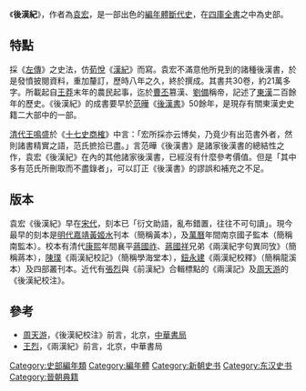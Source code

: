 《'''後漢紀'''》，作者為[[袁宏|袁宏]]，是一部出色的[[編年體|編年體]][[斷代史|斷代史]]，在[[四庫全書|四庫全書]]之中為史部。

== 特點 ==
採《[[左傳|左傳]]》之史法，仿[[荀悅|荀悅]]《[[漢紀|漢紀]]》而寫。袁宏不滿意他所見到的諸種後漢書，於是發憤披閱資料，重加釐訂，歷時八年之久，終於撰成。其書共30卷，約21萬多字。所載起自[[王莽|王莽]]末年的農民起事，迄於[[曹丕|曹丕]]篡漢、[[劉備|劉備]]稱帝，記述了[[東漢|東漢]]二百餘年的歷史。《後漢紀》的成書要早於[[范曄_(史家)|范曄]]《[[後漢書|後漢書]]》50餘年，是現存有關東漢史史籍二大部中的一部。

[[清代|清代]][[王鳴盛|王鳴盛]]於《[[十七史商榷|十七史商榷]]》中言：「宏所採亦云博矣，乃竟少有出范書外者，然則諸書精實之語，范氏摭拾已盡。」言范曄《後漢書》是諸家後漢書的總結性之作，袁宏《後漢紀》在內的其他諸家後漢書，已經沒有什麼參考價值。但是「其中多有范氏所刪取而不盡錄者」，可以訂正《後漢書》的謬誤和補充之不足。

== 版本 ==
袁宏《後漢紀》早在[[宋代|宋代]]，刻本已「衍文助語，亂布錯置，往往不可句讀」。現今最早的刻本是[[明代|明代]][[嘉靖|嘉靖]][[黃姬水|黃姬水]]刊本（簡稱黃本），及[[萬曆|萬曆]]年間南京國子監本（簡稱南監本）。校本有清代[[康熙|康熙]]年間襄平[[蔣國祚|蔣國祚]]、[[蔣國祥|蔣國祥]]兄弟《兩漢紀字句異同攷》（簡稱蔣本），[[陳璞|陳璞]]《兩漢紀校記》（簡稱學海堂本），[[鈕永建|鈕永建]]《兩漢紀校釋》（簡稱龍溪本）及四部叢刊本。近代有[[張烈|張烈]]與《前漢紀》合輯標點的《兩漢記》及[[周天游|周天游]]的《後漢紀校注》。

== 參考 ==
{{wikisource}}
* [[周天游|周天游]]，《後漢紀校注》前言，北京，[[中華書局|中華書局]]
* [[王烈|王烈]]，《兩漢紀》前言，北京，中華書局

{{China-hist-stub}}

[[Category:史部編年類|Category:史部編年類]]
[[Category:編年體|Category:編年體]]
[[Category:新朝史书|Category:新朝史书]]
[[Category:东汉史书|Category:东汉史书]]
[[Category:晉朝典籍|Category:晉朝典籍]]